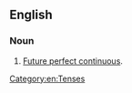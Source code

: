 ==English==

===Noun===
{{en-noun|!}}

# [[future perfect continuous#English|Future perfect continuous]].

[[Category:en:Tenses]]